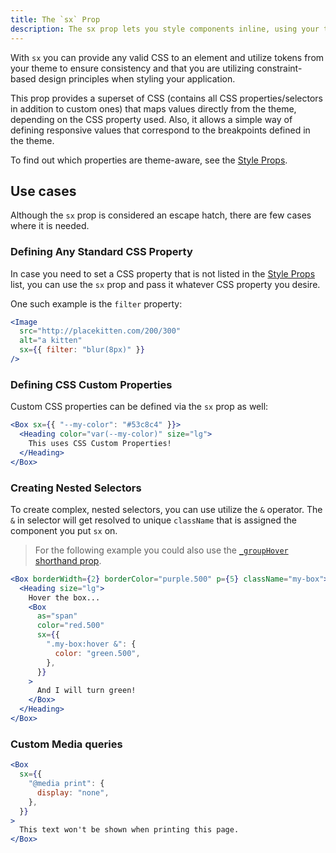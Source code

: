 ```yaml
---
title: The `sx` Prop
description: The sx prop lets you style components inline, using your theme tokens. ---
---
```


With `sx` you can provide any valid CSS to an element and utilize tokens from your theme to ensure consistency and that you are utilizing constraint-based design principles when styling your application.

This prop provides a superset of CSS (contains all CSS properties/selectors in addition to custom ones) that maps values directly from the theme, depending on the CSS property used. Also, it allows a simple way of defining responsive values that correspond to the breakpoints defined in the theme.

To find out which properties are theme-aware, see the [Style Props](https://chakra-ui.com/docs/features/style-props).

## Use cases

Although the `sx` prop is considered an escape hatch, there are few cases where it is needed.

### Defining Any Standard CSS Property

In case you need to set a CSS property that is not listed in the [Style Props](/docs/features/style-props) list, you can use the `sx` prop and pass it whatever CSS property you desire.

One such example is the `filter` property:

```jsx
<Image
  src="http://placekitten.com/200/300"
  alt="a kitten"
  sx={{ filter: "blur(8px)" }}
/>
```

### Defining CSS Custom Properties

Custom CSS properties can be defined via the `sx` prop as well:

```jsx
<Box sx={{ "--my-color": "#53c8c4" }}>
  <Heading color="var(--my-color)" size="lg">
    This uses CSS Custom Properties!
  </Heading>
</Box>
```

### Creating Nested Selectors

To create complex, nested selectors, you can use utilize the `&` operator. The `&` in selector will get resolved to unique `className` that is assigned the component you put `sx` on.

> For the following example you could also use the [`_groupHover` shorthand prop](/docs/features/style-props#pseudo).

```jsx
<Box borderWidth={2} borderColor="purple.500" p={5} className="my-box">
  <Heading size="lg">
    Hover the box...
    <Box
      as="span"
      color="red.500"
      sx={{
        ".my-box:hover &": {
          color: "green.500",
        },
      }}
    >
      And I will turn green!
    </Box>
  </Heading>
</Box>
```

### Custom Media queries

```jsx
<Box
  sx={{
    "@media print": {
      display: "none",
    },
  }}
>
  This text won't be shown when printing this page.
</Box>
```
